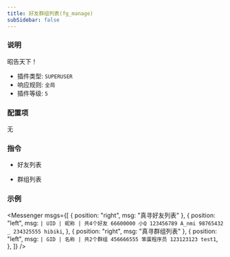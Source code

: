 ```yaml
---
title: 好友群组列表(fg_manage)
subSidebar: false
---
```



### 说明

昭告天下！

- 插件类型: `SUPERUSER`
- 响应规则: `全局`
- 插件等级: `5`

### 配置项

无

### 指令

- 好友列表

- 群组列表

### 示例

<Messenger
  msgs={[
    { position: "right", msg: "真寻好友列表" },
    {
      position: "left",
      msg: `| UID | 昵称 | 共4个好友
66600000 小Q
123456789 A_nmi
98765432 _
234325555 hibiki`,
    },
    { position: "right", msg: "真寻群组列表" },
    {
      position: "left",
      msg: `| GID | 名称 | 共2个群组
456666555 笨蛋程序员
123123123 test1`,
    },
  ]}
/>
